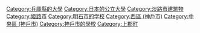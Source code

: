 [[Category:兵庫縣的大學|Category:兵庫縣的大學]]
[[Category:日本的公立大學|Category:日本的公立大學]]
[[Category:淡路市建筑物|Category:淡路市建筑物]]
[[Category:姬路市|Category:姬路市]]
[[Category:明石市的学校|Category:明石市的学校]]
[[Category:西區_(神戶市)|Category:西區 (神戶市)]]
[[Category:中央區_(神戶市)|Category:中央區 (神戶市)]]
[[Category:神戶市的學校|Category:神戶市的學校]]
[[Category:上郡町|Category:上郡町]]